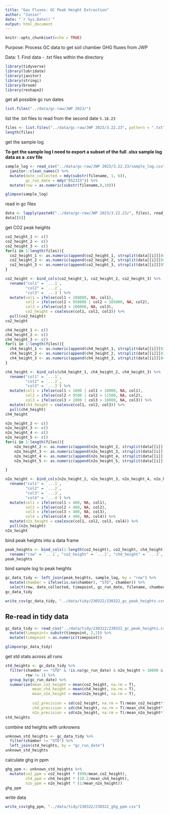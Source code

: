 ```yaml
---
title: "Gas Fluxes: GC Peak Height Extraction"
author: "Junior"
date: "`r Sys.Date()`"
output: html_document
---
```


```r
knitr::opts_chunk$set(echo = TRUE)
```

Purpose: Process GC data to get soil chamber GHG fluxes from JWP

Data:
1. Find data
  - .txt files within the directory


```r
library(tidyverse)
library(lubridate)
library(janitor)
library(stringi)
library(broom)
library(reshape2)
```

get all possible gc run dates

```r
list.files("../data/gc-raw/JWP 2023/")
```

list the .txt files to read from the second date `5.18.23`

```r
files <- list.files("../data/gc-raw/JWP 2023/3.22.23", pattern = ".txt")
length(files)
```

get the sample log

**To get the sample log I need to export a subset of the full .xlsx sample log data as a .csv file**

```r
sample_log <- read_csv("../data/gc-raw/JWP 2023/3.22.23/sample_log.csv", na = c("N/a", "<NA>")) %>% 
  janitor::clean_names() %>% 
  mutate(date_collected = mdy(substr(filename, 1, 6)),
         gc_run_date = mdy("052323")) %>% 
  mutate(row = as.numeric(substr(filename,8,10)))

glimpse(sample_log)
```

read in gc files

```r
data <- lapply(paste0("../data/gc-raw/JWP 2023/3.22.23/", files), read_fwf)
data[[6]]
```

get CO2 peak heights

```r
co2_height_1 <- c()
co2_height_2 <- c()
co2_height_3 <- c()
for(i in 1:length(files)){
  co2_height_1 <- as.numeric(append(co2_height_1, strsplit(data[[i]][84,]$X1, "\t")[[1]][6]))
  co2_height_2 <- as.numeric(append(co2_height_2, strsplit(data[[i]][84,]$X1, "\t")[[1]][6]))
  co2_height_3 <- as.numeric(append(co2_height_3, strsplit(data[[i]][85,]$X1, "\t")[[1]][6])) 
}

co2_height <- bind_cols(co2_height_1, co2_height_2, co2_height_3) %>% 
  rename("col1" = `...1`,
         "col2" = `...2`,
         "col3" = `...3`) %>% 
  mutate(col1 = ifelse(col1 < 100000, NA, col1),
         col2 = ifelse(col2 < 950000 | col2 > 105000, NA, col2),
         col3 = ifelse(col3 < 100000, NA, col3),
         co2_height = coalesce(col1, col2, col3)) %>% 
  pull(co2_height)
co2_height
```


```r
ch4_height_1 <- c()
ch4_height_2 <- c()
ch4_height_3 <- c()
for(i in 1:length(files)){
  ch4_height_1 <- as.numeric(append(ch4_height_1, strsplit(data[[i]][83,]$X1, "\t")[[1]][6]))
  ch4_height_2 <- as.numeric(append(ch4_height_2, strsplit(data[[i]][83,]$X1, "\t")[[1]][6]))
  ch4_height_3 <- as.numeric(append(ch4_height_3, strsplit(data[[i]][84,]$X1, "\t")[[1]][6]))
}

ch4_height <- bind_cols(ch4_height_1, ch4_height_2, ch4_height_3) %>% 
  rename("col1" = `...1`,
         "col2" = `...2`,
         "col3" = `...3`) %>% 
  mutate(col1 = ifelse(col1 < 1000 | col1 > 10000, NA, col1),
         col2 = ifelse(col2 < 9500 | col2 > 11500, NA, col2),
         col3 = ifelse(col3 < 1000 | col3 > 10000, NA, col3)) %>% 
  mutate(ch4_height = coalesce(col1, col2, col3)) %>% 
  pull(ch4_height)
ch4_height
```

```r
n2o_height_2 <- c()
n2o_height_3 <- c()
n2o_height_4 <- c()
n2o_height_5 <- c()
for(i in 1:length(files)){
    n2o_height_2 <- as.numeric(append(n2o_height_2, strsplit(data[[i]][93,]$X1, "\t")[[1]][6]))
    n2o_height_3 <- as.numeric(append(n2o_height_3, strsplit(data[[i]][94,]$X1, "\t")[[1]][6]))
    n2o_height_4 <- as.numeric(append(n2o_height_4, strsplit(data[[i]][95,]$X1, "\t")[[1]][6]))
    n2o_height_5 <- as.numeric(append(n2o_height_5, strsplit(data[[i]][96,]$X1, "\t")[[1]][6]))

}

n2o_height <- bind_cols(n2o_height_2, n2o_height_3, n2o_height_4, n2o_height_5) %>% 
  rename("col1" = `...1`,
         "col2" = `...2`,
         "col3" = `...3`,
         "col4" = `...4`) %>% 
  mutate(col1 = ifelse(col1 < 400, NA, col1),
         col2 = ifelse(col2 < 400, NA, col2),
         col3 = ifelse(col3 < 400, NA, col3),
         col4 = ifelse(col4 < 400, NA, col4)) %>% 
  mutate(n2o_height = coalesce(col1, col2, col3, col4)) %>% 
  pull(n2o_height)
n2o_height
```

bind peak heights into a data frame

```r
peak_heights <- bind_cols(1:length(co2_height), co2_height, ch4_height, n2o_height) %>% 
  rename("row" = `...1`, "co2_height" = `...2`, "ch4_height" = `...3`, "n2o_height" = `...4`)
peak_heights
```

bind sample log to peak heights

```r
gc_data_tidy <- left_join(peak_heights, sample_log, by = "row") %>% 
  mutate(chamber = ifelse(is.na(chamber), "STD", chamber)) %>% 
  select(row, date_collected, timepoint, gc_run_date, filename, chamber, 2 ,3, 4)
gc_data_tidy
```

```r
write_csv(gc_data_tidy, "../data/tidy/230322/230322_gc_peak_heights.csv")
```

## Re-read in tidy data

```r
gc_data_tidy <- read_csv("../data/tidy/230322/230322_gc_peak_heights.csv") %>% 
  mutate(timepoint= substr(timepoint, 2,2)) %>% 
  mutate(timepoint = as.numeric(timepoint))
```
```r
glimpse(gc_data_tidy)
```


get std stats across all runs

```r
std_heights <- gc_data_tidy %>% 
  filter(chamber == "STD" & !is.na(gc_run_date) & n2o_height > 10000 & n2o_height < 15000,
         row != 1) %>% 
  group_by(gc_run_date) %>% 
  summarize(mean_co2_height = mean(co2_height, na.rm = T),
            mean_ch4_height = mean(ch4_height, na.rm = T),
            mean_n2o_height = mean(n2o_height, na.rm = T),
            
            co2_precision = sd(co2_height, na.rm = T)/mean_co2_height*100,
            ch4_precision = sd(ch4_height, na.rm = T)/mean_ch4_height*100,
            n2o_precision = sd(n2o_height, na.rm = T)/mean_n2o_height*100) 
std_heights
```

combine std heights with unknowns

```r
unknown_std_heights <- gc_data_tidy %>% 
  filter(chamber != "STD") %>% 
  left_join(std_heights, by = "gc_run_date")
unknown_std_heights
```

calculate ghg in ppm

```r
ghg_ppm <- unknown_std_heights %>% 
  mutate(co2_ppm = co2_height * (998/mean_co2_height),
         ch4_ppm = ch4_height * (10.2/mean_ch4_height),
         n2o_ppm = n2o_height * (1/mean_n2o_height)) 
ghg_ppm
```

write data

```r
write_csv(ghg_ppm, "../data/tidy/230322/230322_ghg_ppm.csv")
```


